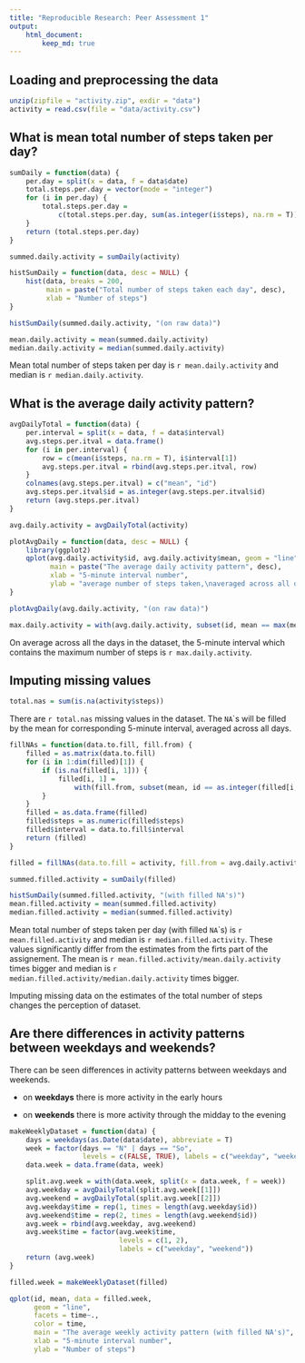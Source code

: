 ```yaml
---
title: "Reproducible Research: Peer Assessment 1"
output: 
    html_document:
        keep_md: true
---
```



## Loading and preprocessing the data
```r
unzip(zipfile = "activity.zip", exdir = "data")
activity = read.csv(file = "data/activity.csv")
```


## What is mean total number of steps taken per day?
```r
sumDaily = function(data) {
    per.day = split(x = data, f = data$date)
    total.steps.per.day = vector(mode = "integer")
    for (i in per.day) {
        total.steps.per.day =
            c(total.steps.per.day, sum(as.integer(i$steps), na.rm = T))
    }
    return (total.steps.per.day)
}

summed.daily.activity = sumDaily(activity)

histSumDaily = function(data, desc = NULL) {
    hist(data, breaks = 200,
         main = paste("Total number of steps taken each day", desc),
         xlab = "Number of steps")
}

histSumDaily(summed.daily.activity, "(on raw data)")

mean.daily.activity = mean(summed.daily.activity)
median.daily.activity = median(summed.daily.activity)
```

Mean total number of steps taken per day is `r mean.daily.activity` and median is `r median.daily.activity`.


## What is the average daily activity pattern?
```r
avgDailyTotal = function(data) {
    per.interval = split(x = data, f = data$interval)
    avg.steps.per.itval = data.frame()
    for (i in per.interval) {
        row = c(mean(i$steps, na.rm = T), i$interval[1])
        avg.steps.per.itval = rbind(avg.steps.per.itval, row)
    }
    colnames(avg.steps.per.itval) = c("mean", "id")
    avg.steps.per.itval$id = as.integer(avg.steps.per.itval$id)
    return (avg.steps.per.itval)
}

avg.daily.activity = avgDailyTotal(activity)

plotAvgDaily = function(data, desc = NULL) {
    library(ggplot2)
    qplot(avg.daily.activity$id, avg.daily.activity$mean, geom = "line",
          main = paste("The average daily activity pattern", desc),
          xlab = "5-minute interval number",
          ylab = "average number of steps taken,\naveraged across all days")
}

plotAvgDaily(avg.daily.activity, "(on raw data)")

max.daily.activity = with(avg.daily.activity, subset(id, mean == max(mean)))
```

On average across all the days in the dataset, the 5-minute interval which contains the maximum number of steps is `r max.daily.activity`.


## Imputing missing values
```r
total.nas = sum(is.na(activity$steps))
```

There are `r total.nas` missing values in the dataset. The `NA`\`s will be filled by the mean for corresponding 5-minute interval, averaged across all days.
```r
fillNAs = function(data.to.fill, fill.from) {
    filled = as.matrix(data.to.fill)
    for (i in 1:dim(filled)[1]) {
        if (is.na(filled[i, 1])) {
            filled[i, 1] =
                with(fill.from, subset(mean, id == as.integer(filled[i, 3])))
        }
    }
    filled = as.data.frame(filled)
    filled$steps = as.numeric(filled$steps)
    filled$interval = data.to.fill$interval
    return (filled)
}

filled = fillNAs(data.to.fill = activity, fill.from = avg.daily.activity)

summed.filled.activity = sumDaily(filled)

histSumDaily(summed.filled.activity, "(with filled NA's)")
mean.filled.activity = mean(summed.filled.activity)
median.filled.activity = median(summed.filled.activity)
```

Mean total number of steps taken per day (with filled `NA`\`s) is `r mean.filled.activity` and median is `r median.filled.activity`.
These values significantly differ from the estimates from the firts part of the assignement. The mean is `r mean.filled.activity/mean.daily.activity` times bigger and median is `r median.filled.activity/median.daily.activity` times bigger.

Imputing missing data on the estimates of the total number of steps changes the perception of dataset.

## Are there differences in activity patterns between weekdays and weekends?
There can be seen differences in activity patterns between weekdays and weekends.

- on **weekdays** there is more activity in the early hours

- on **weekends** there is more activity through the midday to the evening
```r
makeWeeklyDataset = function(data) {
    days = weekdays(as.Date(data$date), abbreviate = T)
    week = factor(days == "N" | days == "So",
                  levels = c(FALSE, TRUE), labels = c("weekday", "weekend"))
    data.week = data.frame(data, week)

    split.avg.week = with(data.week, split(x = data.week, f = week))
    avg.weekday = avgDailyTotal(split.avg.week[[1]])
    avg.weekend = avgDailyTotal(split.avg.week[[2]])
    avg.weekday$time = rep(1, times = length(avg.weekday$id))
    avg.weekend$time = rep(2, times = length(avg.weekend$id))
    avg.week = rbind(avg.weekday, avg.weekend)
    avg.week$time = factor(avg.week$time,
                           levels = c(1, 2),
                           labels = c("weekday", "weekend"))
    return (avg.week)
}

filled.week = makeWeeklyDataset(filled)

qplot(id, mean, data = filled.week,
      geom = "line",
      facets = time~.,
      color = time,
      main = "The average weekly activity pattern (with filled NA's)",
      xlab = "5-minute interval number",
      ylab = "Number of steps")
```
